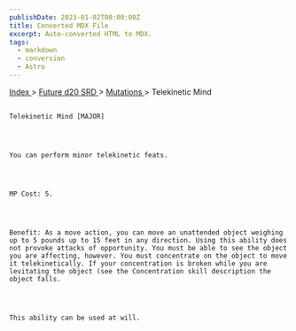 ```yaml
---
publishDate: 2023-01-02T00:00:00Z
title: Converted MDX File
excerpt: Auto-converted HTML to MDX.
tags:
  - markdown
  - conversion
  - Astro
---
```


[
Index
](-index) >
[
Future d20 SRD
](future-d20-srd-index) >
[
Mutations
](future-d20-srd-mutations-index) > Telekinetic Mind

##

    Telekinetic Mind [MAJOR]




    You can perform minor telekinetic feats.




    MP Cost: 5.




    Benefit: As a move action, you can move an unattended object weighing up to 5 pounds up to 15 feet in any direction. Using this ability does not provoke attacks of opportunity. You must be able to see the object you are affecting, however. You must concentrate on the object to move it telekinetically. If your concentration is broken while you are levitating the object (see the Concentration skill description the object falls.




    This ability can be used at will.
